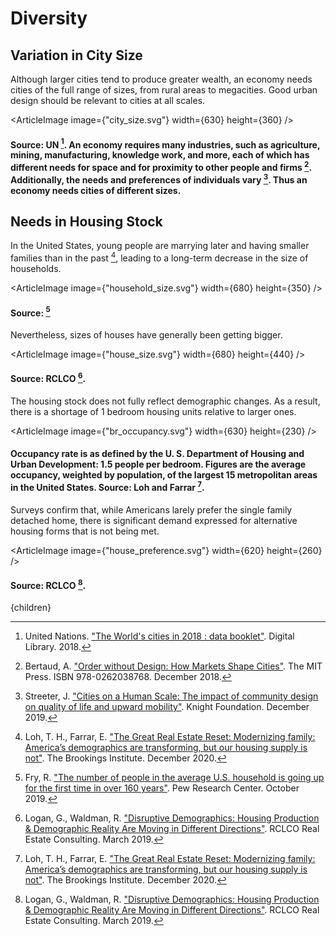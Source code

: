 


# Diversity

## Variation in City Size
Although larger cities tend to produce greater wealth, an economy needs cities of the full range of sizes, from rural areas to megacities. Good urban design should be relevant to cities at all scales.

<ArticleImage image={"city_size.svg"} width={630} height={360} />
#### Source: UN [^6]. An economy requires many industries, such as agriculture, mining, manufacturing, knowledge work, and more, each of which has different needs for space and for proximity to other people and firms [^1]. Additionally, the needs and preferences of individuals vary [^5]. Thus an economy needs cities of different sizes.

## Needs in Housing Stock
In the United States, young people are marrying later and having smaller families than in the past [^4], leading to a long-term decrease in the size of households.

<ArticleImage image={"household_size.svg"} width={680} height={350} />
#### Source: [^2]

Nevertheless, sizes of houses have generally been getting bigger.

<ArticleImage image={"house_size.svg"} width={680} height={440} />
#### Source: RCLCO [^3].

The housing stock does not fully reflect demographic changes. As a result, there is a shortage of 1 bedroom housing units relative to larger ones.

<ArticleImage image={"br_occupancy.svg"} width={630} height={230} />
#### Occupancy rate is as defined by the U. S. Department of Housing and Urban Development: 1.5 people per bedroom. Figures are the average occupancy, weighted by population, of the largest 15 metropolitan areas in the United States. Source: Loh and Farrar [^4].

Surveys confirm that, while Americans larely prefer the single family detached home, there is significant demand expressed for alternative housing forms that is not being met.

<ArticleImage image={"house_preference.svg"} width={620} height={260} />
#### Source: RCLCO [^3].

<ZoningShouldMeetMarketNeedsSolution />

[^1]: Bertaud, A. ["Order without Design: How Markets Shape Cities"](https://www.amazon.com/Order-without-Design-Markets-Cities/dp/0262038765). The MIT Press. ISBN 978-0262038768. December 2018.

[^2]: Fry, R. ["The number of people in the average U.S. household is going up for the first time in over 160 years"](https://www.pewresearch.org/fact-tank/2019/10/01/the-number-of-people-in-the-average-u-s-household-is-going-up-for-the-first-time-in-over-160-years/). Pew Research Center. October 2019.

[^3]: Logan, G., Waldman, R. ["Disruptive Demographics: Housing Production & Demographic Reality Are Moving in Different Directions"](https://www.rclco.com/publication/disruptive-demographics-housing-productions-and-demographic-reality-moving-in-different-directions/). RCLCO Real Estate Consulting. March 2019.

[^4]: Loh, T. H., Farrar, E. ["The Great Real Estate Reset: Modernizing family: America’s demographics are transforming, but our housing supply is not"](https://www.brookings.edu/essay/trend-2-americas-demographics-are-transforming-but-our-housing-supply-is-not/). The Brookings Institute. December 2020.

[^5]: Streeter, J. ["Cities on a Human Scale: The impact of community design on quality of life and upward mobility"](https://knightfoundation.org/articles/cities-on-a-human-scale-the-impact-of-community-design-on-quality-of-life-and-upward-mobility/). Knight Foundation. December 2019.

[^6]: United Nations. ["The World's cities in 2018 : data booklet"](https://digitallibrary.un.org/record/3799524?ln=en). Digital Library. 2018.

  <Article 
    focusAreaUrl={focusAreaUrl} 
    hierarchy={hierarchy} 
    site={site}
  >
    {children}
  </Article>